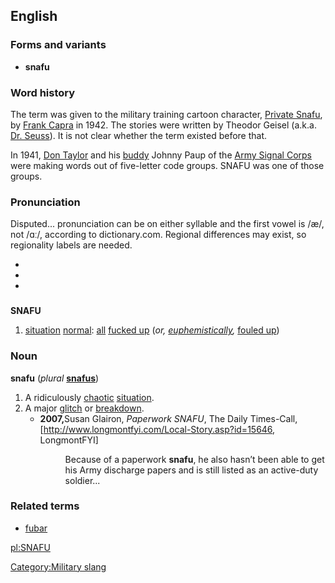 {{rfc|does this have a plural? The military slang sense needs a definition, not just the spelling out}}
==English==
===Forms and variants===
* '''snafu'''

===Word history===
{{Wikipedia}}
<!--Note: this is not an etymology-->
The term was given to the military training cartoon character, [[w:Private Snafu|Private Snafu]], by [[w:Frank Capra|Frank Capra]] in 1942.  The stories were written by Theodor Geisel (a.k.a. [[w:Dr. Seuss|Dr. Seuss]]).  It is not clear whether the term existed before that.

In 1941, [[w:Donald Taylor (aviator)|Don Taylor]] and his [[buddy]] Johnny Paup of the [[w:Army Signal Corps|Army Signal Corps]] were making words out of five-letter code groups. SNAFU was one of those groups.

===Pronunciation===
{{rfp}} Disputed... pronunciation can be on either syllable and the first vowel is /æ/, not /ɑː/, according to dictionary.com. Regional differences may exist, so regionality labels are needed.
* {{enPR|snä'foo͞}}
* {{IPA|/ˈsnɑːfu/}}
* {{SAMPA|/"snAfu/}}

==={{acronym}}===
'''SNAFU'''

# {{context|military slang}} [[situation]] [[normal]]: [[all]] [[fuck up|fucked up]] (''or, [[euphemistically]],'' [[foul up|fouled up]])

===Noun===
'''snafu''' (''plural'' '''[[snafus]]''')

# A ridiculously [[chaotic]] [[situation]].
# A major [[glitch]] or [[breakdown]].
#*'''2007, '''Susan Glairon, ''Paperwork SNAFU'',  The Daily Times-Call, [http://www.longmontfyi.com/Local-Story.asp?id=15646, LongmontFYI]
#*: Because of a paperwork '''snafu''', he also hasn’t been able to get his Army discharge papers and is still listed as an active-duty soldier...
{{rfex}}

===Related terms===
* [[fubar]]

<!----
==External links==
*[http://www.snafu.com/Snafu/SnafuStory.html/ Snafu Homepage]
*[http://www.pahrahdiseonline.com/SNAFU.htm/ SNAFU- Will the Real SNAFU stand up?]
*[http://www.tultw.com/bios/snafu.htm/ Private Snafu Bio Site]
---->


[[Category:Military slang]]

[[pl:SNAFU]]